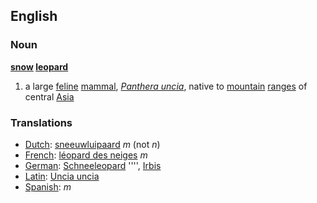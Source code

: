==English==
===Noun===
{{wikipedia}}
'''[[snow]] [[leopard]]'''
#a large [[feline]] [[mammal]], ''[[Panthera uncia]]'', native to [[mountain]] [[range]]s of central [[Asia]]
===Translations===
*[[Dutch]]: [[sneeuwluipaard]] ''m'' (not ''n'')
*[[French]]: [[léopard des neiges]] ''m''
*[[German]]: [[Schneeleopard]] '''', [[Irbis]]
*[[Latin]]: [[Uncia uncia]]
*[[Spanish]]: [[]] ''m''